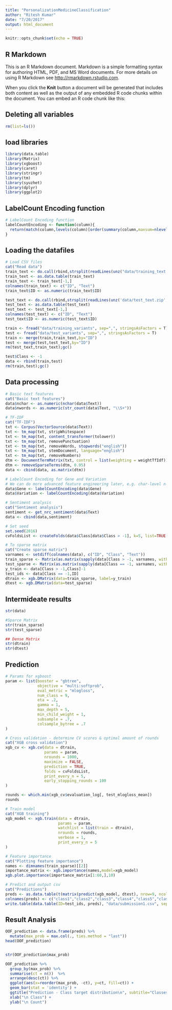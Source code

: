 ```yaml
---
title: "PersonalizationMedicineClassification"
author: "Ritesh Kumar"
date: "7/20/2017"
output: html_document
---
```


```r
knitr::opts_chunk$set(echo = TRUE)
```

## R Markdown

This is an R Markdown document. Markdown is a simple formatting syntax for authoring HTML, PDF, and MS Word documents. For more details on using R Markdown see <http://rmarkdown.rstudio.com>.

When you click the **Knit** button a document will be generated that includes both content as well as the output of any embedded R code chunks within the document. You can embed an R code chunk like this:

## Deleting all variables
```r
rm(list=ls())
```

## load libraries
```r
library(data.table)
library(Matrix)
library(xgboost)
library(caret)
library(stringr)
library(tm)
library(syuzhet) 
library(dplyr)
library(ggplot2)
```

## LabelCount Encoding function
```r
# LabelCount Encoding function
labelCountEncoding <- function(column){
  return(match(column,levels(column)[order(summary(column,maxsum=nlevels(column)))]))
}

```

## Loading the datafiles
```r
# Load CSV files
cat("Read data")
train_text <- do.call(rbind,strsplit(readLines(unz("data/training_text.zip", "training_text")),'||',fixed=T))
train_text <- as.data.table(train_text)
train_text <- train_text[-1,]
colnames(train_text) <- c("ID", "Text")
train_text$ID <- as.numeric(train_text$ID)

test_text <- do.call(rbind,strsplit(readLines(unz('data/test_text.zip','test_text')),'||',fixed=T))
test_text <- as.data.table(test_text)
test_text <- test_text[-1,]
colnames(test_text) <- c("ID", "Text")
test_text$ID <- as.numeric(test_text$ID)

train <- fread("data/training_variants", sep=",", stringsAsFactors = T)
test <- fread("data/test_variants", sep=",", stringsAsFactors = T)
train <- merge(train,train_text,by="ID")
test <- merge(test,test_text,by="ID")
rm(test_text,train_text);gc()

test$Class <- -1
data <- rbind(train,test)
rm(train,test);gc()

```

## Data processing 
```r
# Basic text features
cat("Basic text features")
data$nchar <- as.numeric(nchar(data$Text))
data$nwords <- as.numeric(str_count(data$Text, "\\S+"))

# TF-IDF
cat("TF-IDF")
txt <- Corpus(VectorSource(data$Text))
txt <- tm_map(txt, stripWhitespace)
txt <- tm_map(txt, content_transformer(tolower))
txt <- tm_map(txt, removePunctuation)
txt <- tm_map(txt, removeWords, stopwords("english"))
txt <- tm_map(txt, stemDocument, language="english")
txt <- tm_map(txt, removeNumbers)
dtm <- DocumentTermMatrix(txt, control = list(weighting = weightTfIdf))
dtm <- removeSparseTerms(dtm, 0.95)
data <- cbind(data, as.matrix(dtm))

# LabelCount Encoding for Gene and Variation
# We can do more advanced feature engineering later, e.g. char-level n-grams
data$Gene <- labelCountEncoding(data$Gene)
data$Variation <- labelCountEncoding(data$Variation)

# Sentiment analysis
cat("Sentiment analysis")
sentiment <- get_nrc_sentiment(data$Text) 
data <- cbind(data,sentiment) 

# Set seed
set.seed(2016)
cvFoldsList <- createFolds(data$Class[data$Class > -1], k=5, list=TRUE, returnTrain=FALSE)

# To sparse matrix
cat("Create sparse matrix")
varnames <- setdiff(colnames(data), c("ID", "Class", "Text"))
train_sparse <- Matrix(as.matrix(sapply(data[Class > -1, varnames, with=FALSE],as.numeric)), sparse=TRUE)
test_sparse <- Matrix(as.matrix(sapply(data[Class == -1, varnames, with=FALSE],as.numeric)), sparse=TRUE)
y_train <- data[Class > -1,Class]-1
test_ids <- data[Class == -1,ID]
dtrain <- xgb.DMatrix(data=train_sparse, label=y_train)
dtest <- xgb.DMatrix(data=test_sparse)
```


## Intermideate results
```r
str(data)

#Sparce Matrix
str(train_sparse)
str(test_sparse)

## Dense Matrix
str(dtrain)
str(dtest)
```
## Prediction
```r
# Params for xgboost
param <- list(booster = "gbtree",
              objective = "multi:softprob",
              eval_metric = "mlogloss",
              num_class = 9,
              eta = .2,
              gamma = 1,
              max_depth = 5,
              min_child_weight = 1,
              subsample = .7,
              colsample_bytree = .7
)
```

```r
# Cross validation - determine CV scores & optimal amount of rounds
cat("XGB cross validation")
xgb_cv <- xgb.cv(data = dtrain,
                 params = param,
                 nrounds = 1000,
                 maximize = FALSE,
                 prediction = TRUE,
                 folds = cvFoldsList,
                 print_every_n = 5,
                 early_stopping_rounds = 100
)

```
```r
rounds <- which.min(xgb_cv$evaluation_log[, test_mlogloss_mean])
rounds
```


```r
# Train model
cat("XGB training")
xgb_model <- xgb.train(data = dtrain,
                       params = param,
                       watchlist = list(train = dtrain),
                       nrounds = rounds,
                       verbose = 1,
                       print_every_n = 5
)
```

```r
# Feature importance
cat("Plotting feature importance")
names <- dimnames(train_sparse)[[2]]
importance_matrix <- xgb.importance(names,model=xgb_model)
xgb.plot.importance(importance_matrix[1:60,],10)
```

```r

# Predict and output csv
cat("Predictions")
preds <- as.data.table(t(matrix(predict(xgb_model, dtest), nrow=9, ncol=nrow(dtest))))
colnames(preds) <- c("class1","class2","class3","class4","class5","class6","class7","class8","class9")
write.table(data.table(ID=test_ids, preds), "data/submission1.csv", sep=",", dec=".", quote=FALSE, row.names=FALSE)
```

## Result Analysis
```r

OOF_prediction <- data.frame(preds) %>%
  mutate(max_prob = max.col(., ties.method = "last"))
head(OOF_prediction)


str(OOF_prediction$max_prob)

OOF_prediction %>%
  group_by(max_prob) %>%
  summarise(ct = n())  %>%
  arrange(desc(ct)) %>%
  ggplot(aes(x=reorder(max_prob, -ct), y=ct, fill=ct)) +
  geom_bar(stat = 'identity') +
  ggtitle("Prediction - Class target distribution\n", subtitle="Classes Vs  Count") + 
  xlab("\n Class") + 
  ylab("\n Count") 

```


